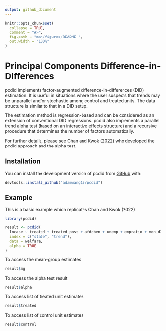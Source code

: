 ```yaml
---
output: github_document
---
```


<!-- README.md is generated from README.Rmd. Please edit that file -->

```r
knitr::opts_chunk$set(
  collapse = TRUE,
  comment = "#>",
  fig.path = "man/figures/README-",
  out.width = "100%"
)
```

# Principal Components Difference-in-Differences

<!-- badges: start -->
<!-- badges: end -->

pcdid implements factor-augmented difference-in-differences (DID) estimation. It is useful in situations where the user suspects that trends may be unparallel and/or stochastic among control and treated units. The data structure is similar to that in a DID setup.

The estimation method is regression-based and can be considered as an extension of conventional DID regressions. pcdid also implements a parallel trend alpha test (based on an interactive effects structure) and a recursive procedure that determines the number of factors automatically.

For further details, please see Chan and Kwok (2022) who developed the pcdid approach and the alpha test.

## Installation

You can install the development version of pcdid from [GitHub](https://github.com/) with:

``` r
devtools::install_github("adamwang15/pcdid")
```

## Example

This is a basic example which replicates Chan and Kwok (2022)

```r
library(pcdid)

result <- pcdid(
  lncase ~ treated + treated_post + afdcben + unemp + empratio + mon_d2 + mon_d3 + mon_d4,
  index = c("state", "trend"),
  data = welfare,
  alpha = TRUE
)
```

To access the mean-group estimates

```r
result$mg
```

To access the alpha test result

```r
result$alpha
```

To access list of treated unit estimates

```r
result$treated
```

To access list of control unit estimates

```r
result$control
```
